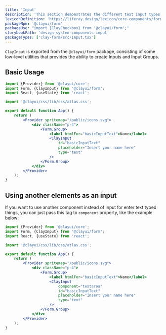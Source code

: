 ```yaml
---
title: 'Input'
description: 'This section demonstrates the different text input types.'
lexiconDefinition: 'https://liferay.design/lexicon/core-components/forms/text-input/'
packageNpm: '@clayui/form'
packageUse: "import {ClayCheckbox} from '@clayui/form';"
storybookPath: 'design-system-components-input'
packageTypes: ['clay-form/src/Input.tsx']
---
```


`ClayInput` is exported from the `@clayui/form` package, consisting of some low-level utilities that provides the ability to create Inputs and Input Groups.

## Basic Usage

```jsx preview
import {Provider} from '@clayui/core';
import Form, {ClayInput} from '@clayui/form';
import React, {useState} from 'react';

import '@clayui/css/lib/css/atlas.css';

export default function App() {
	return (
		<Provider spritemap="/public/icons.svg">
			<div className="p-4">
				<Form.Group>
					<label htmlFor="basicInputText">Name</label>
					<ClayInput
						id="basicInputText"
						placeholder="Insert your name here"
						type="text"
					/>
				</Form.Group>
			</div>
		</Provider>
	);
}
```

## Using another elements as an input

If you want to use another component instead of input for enter text typed things, you can just pass this tag to `component` property, like the example below:

```jsx preview
import {Provider} from '@clayui/core';
import Form, {ClayInput} from '@clayui/form';
import React, {useState} from 'react';

import '@clayui/css/lib/css/atlas.css';

export default function App() {
	return (
		<Provider spritemap="/public/icons.svg">
			<div className="p-4">
				<Form.Group>
					<label htmlFor="basicInputText">Name</label>
					<ClayInput
						component="textarea"
						id="basicInputText"
						placeholder="Insert your name here"
						type="text"
					/>
				</Form.Group>
			</div>
		</Provider>
	);
}
```

